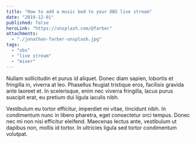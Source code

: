 ```yaml
---
title: "How to add a music bed to your OBS live stream"
date: "2019-12-01"
published: false
heroLink: "https://unsplash.com/@farber"
attachments:
  - "./jonathan-farber-unsplash.jpg"
tags:
  - "obs"
  - "live stream"
  - "mixer"
---
```


Nullam sollicitudin et purus id aliquet. Donec diam sapien, lobortis et fringilla in, viverra at leo. Phasellus feugiat tristique eros, facilisis gravida ante laoreet et. In scelerisque, enim nec viverra fringilla, lacus purus suscipit erat, eu pretium dui ligula iaculis nibh.

Vestibulum eu tortor efficitur, imperdiet mi vitae, tincidunt nibh. In condimentum nunc in libero pharetra, eget consectetur orci tempus. Donec nec mi non nisi efficitur eleifend. Maecenas lectus ante, vestibulum ut dapibus non, mollis id tortor. In ultricies ligula sed tortor condimentum volutpat.
